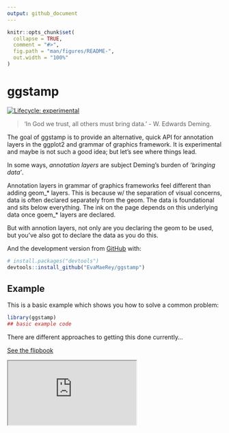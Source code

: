 ```yaml
---
output: github_document
---
```


<!-- README.md is generated from README.Rmd. Please edit that file -->

```r
knitr::opts_chunk$set(
  collapse = TRUE,
  comment = "#>",
  fig.path = "man/figures/README-",
  out.width = "100%"
)
```

# ggstamp


<!-- badges: start -->
[![Lifecycle: experimental](https://img.shields.io/badge/lifecycle-experimental-orange.svg)](https://lifecycle.r-lib.org/articles/stages.html#experimental)
<!-- badges: end -->

> 'In God we trust, all others must bring data.' - W. Edwards Deming.

The goal of ggstamp is to provide an alternative, quick API for annotation layers in the ggplot2 and grammar of graphics framework.  It is experimental and maybe is not such a good idea; but let's see where things lead. 

In some ways, *annotation layers* are subject Deming's burden of *'bringing data'*.  

Annotation layers in grammar of graphics frameworks feel different than adding geom_* layers.  This is because w/ the separation of visual concerns, data is often declared separately from the geom.  The data is foundational and sits below everything.  The ink on the page depends on this underlying data once goem_* layers are declared.  

But with annotion layers, not only are you declaring the geom to be used, but you've also got to declare the data as you do this.  







And the development version from [GitHub](https://github.com/) with:

``` r
# install.packages("devtools")
devtools::install_github("EvaMaeRey/ggstamp")
```
## Example

This is a basic example which shows you how to solve a common problem:

```r
library(ggstamp)
## basic example code
```




There are different approaches to getting this done currently...

[See the flipbook](https://evamaerey.github.io/ggstamp/flipbook.html)

<iframe src="https://evamaerey.github.io/ggstamp/flipbook.html" title="ggstamp flipbook"></iframe>

